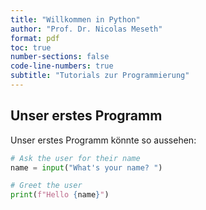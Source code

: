 ```yaml
---
title: "Willkommen in Python"
author: "Prof. Dr. Nicolas Meseth"
format: pdf
toc: true
number-sections: false
code-line-numbers: true
subtitle: "Tutorials zur Programmierung"
---
```


## Unser erstes Programm

Unser erstes Programm könnte so aussehen:

```python
# Ask the user for their name
name = input("What's your name? ")

# Greet the user
print(f"Hello {name}")
```


